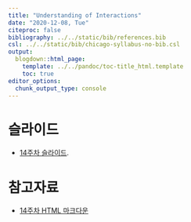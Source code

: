 ---
title: "Understanding of Interactions"
date: "2020-12-08, Tue"
citeproc: false
bibliography: ../../static/bib/references.bib
csl: ../../static/bib/chicago-syllabus-no-bib.csl
output:
  blogdown::html_page:
    template: ../../pandoc/toc-title_html.template
    toc: true
editor_options: 
  chunk_output_type: console
---

# 슬라이드

- <i class="fas fa-file-pdf"></i> [14주차 슬라이드](/images/slides/w14_interaction_slide.pdf).

# 참고자료

- <i class="fa fa-external-link-square-alt" aria-hidden="true"></i> [14주차 HTML 마크다운](/images/w14_interaction.html)
